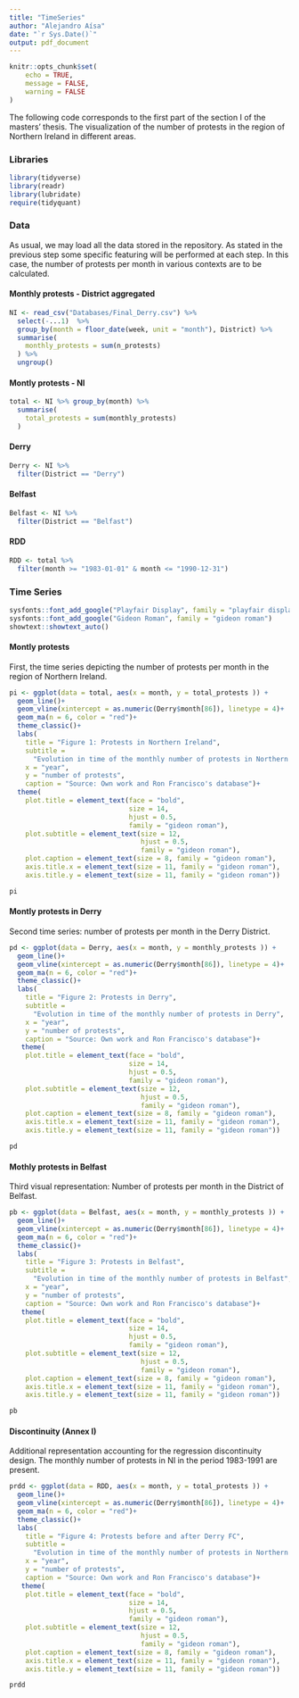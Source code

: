 ```yaml
---
title: "TimeSeries"
author: "Alejandro Aísa"
date: "`r Sys.Date()`"
output: pdf_document
---
```


```r
knitr::opts_chunk$set(
	echo = TRUE,
	message = FALSE,
	warning = FALSE
)
```

The following code corresponds to the first part of the section I of the masters' thesis. The visualization of the number of protests in the region of Northern Ireland in different areas.  

### Libraries 

```r
library(tidyverse)
library(readr)
library(lubridate)
require(tidyquant)
```

### Data 

As usual, we may load all the data stored in the repository. As stated in the previous step some specific featuring will be performed at each step. In this case, the number of protests per month in various contexts are to be calculated. 

#### Monthly protests - District aggregated 

```r
NI <- read_csv("Databases/Final_Derry.csv") %>% 
  select(-...1)  %>% 
  group_by(month = floor_date(week, unit = "month"), District) %>% 
  summarise(
    monthly_protests = sum(n_protests)
  ) %>% 
  ungroup()
```

#### Montly protests - NI

```r
total <- NI %>% group_by(month) %>% 
  summarise(
    total_protests = sum(monthly_protests)
  )
```

#### Derry 

```r
Derry <- NI %>% 
  filter(District == "Derry") 
```

#### Belfast 

```r
Belfast <- NI %>% 
  filter(District == "Belfast")
```

#### RDD

```r
RDD <- total %>% 
  filter(month >= "1983-01-01" & month <= "1990-12-31")
```

### Time Series 

```r
sysfonts::font_add_google("Playfair Display", family = "playfair display")
sysfonts::font_add_google("Gideon Roman", family = "gideon roman")
showtext::showtext_auto()  
```

#### Montly protests 

First, the time series depicting the number of protests per month in the region of Northern Ireland. 

```r
pi <- ggplot(data = total, aes(x = month, y = total_protests )) +
  geom_line()+
  geom_vline(xintercept = as.numeric(Derry$month[86]), linetype = 4)+
  geom_ma(n = 6, color = "red")+
  theme_classic()+
  labs(
    title = "Figure 1: Protests in Northern Ireland",
    subtitle = 
      "Evolution in time of the monthly number of protests in Northern Ireland",
    x = "year", 
    y = "number of protests", 
    caption = "Source: Own work and Ron Francisco's database")+
  theme(
    plot.title = element_text(face = "bold", 
                              size = 14, 
                              hjust = 0.5, 
                              family = "gideon roman"), 
    plot.subtitle = element_text(size = 12, 
                                 hjust = 0.5, 
                                 family = "gideon roman"),
    plot.caption = element_text(size = 8, family = "gideon roman"),
    axis.title.x = element_text(size = 11, family = "gideon roman"), 
    axis.title.y = element_text(size = 11, family = "gideon roman"))
```


```r
pi
```
#### Montly protests in Derry 

Second time series: number of protests per month in the Derry District. 

```r
pd <- ggplot(data = Derry, aes(x = month, y = monthly_protests )) +
  geom_line()+
  geom_vline(xintercept = as.numeric(Derry$month[86]), linetype = 4)+
  geom_ma(n = 6, color = "red")+
  theme_classic()+
  labs(
    title = "Figure 2: Protests in Derry",
    subtitle = 
      "Evolution in time of the monthly number of protests in Derry",
    x = "year", 
    y = "number of protests", 
    caption = "Source: Own work and Ron Francisco's database")+
   theme(
    plot.title = element_text(face = "bold", 
                              size = 14, 
                              hjust = 0.5, 
                              family = "gideon roman"), 
    plot.subtitle = element_text(size = 12, 
                                 hjust = 0.5, 
                                 family = "gideon roman"),
    plot.caption = element_text(size = 8, family = "gideon roman"),
    axis.title.x = element_text(size = 11, family = "gideon roman"), 
    axis.title.y = element_text(size = 11, family = "gideon roman"))

pd
```

#### Mothly protests in Belfast 

Third visual representation: Number of protests per month in the District of Belfast. 

```r
pb <- ggplot(data = Belfast, aes(x = month, y = monthly_protests )) +
  geom_line()+
  geom_vline(xintercept = as.numeric(Derry$month[86]), linetype = 4)+
  geom_ma(n = 6, color = "red")+
  theme_classic()+
  labs(
    title = "Figure 3: Protests in Belfast",
    subtitle = 
      "Evolution in time of the monthly number of protests in Belfast",
    x = "year", 
    y = "number of protests", 
    caption = "Source: Own work and Ron Francisco's database")+
   theme(
    plot.title = element_text(face = "bold", 
                              size = 14, 
                              hjust = 0.5, 
                              family = "gideon roman"), 
    plot.subtitle = element_text(size = 12, 
                                 hjust = 0.5, 
                                 family = "gideon roman"),
    plot.caption = element_text(size = 8, family = "gideon roman"),
    axis.title.x = element_text(size = 11, family = "gideon roman"), 
    axis.title.y = element_text(size = 11, family = "gideon roman"))

pb
```

#### Discontinuity (Annex I)

Additional representation accounting for the regression discontinuity design. The monthly number of protests in NI in the period 1983-1991 are present. 

```r
prdd <- ggplot(data = RDD, aes(x = month, y = total_protests )) +
  geom_line()+
  geom_vline(xintercept = as.numeric(Derry$month[86]), linetype = 4)+
  geom_ma(n = 6, color = "red")+
  theme_classic()+
  labs(
    title = "Figure 4: Protests before and after Derry FC",
    subtitle = 
      "Evolution in time of the monthly number of protests in Northern Ireland",
    x = "year", 
    y = "number of protests", 
    caption = "Source: Own work and Ron Francisco's database")+
   theme(
    plot.title = element_text(face = "bold", 
                              size = 14, 
                              hjust = 0.5, 
                              family = "gideon roman"), 
    plot.subtitle = element_text(size = 12, 
                                 hjust = 0.5, 
                                 family = "gideon roman"),
    plot.caption = element_text(size = 8, family = "gideon roman"),
    axis.title.x = element_text(size = 11, family = "gideon roman"), 
    axis.title.y = element_text(size = 11, family = "gideon roman"))

prdd
```

